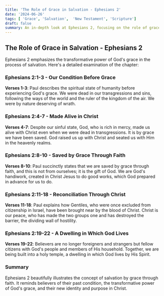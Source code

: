 ```yaml
---
title: 'The Role of Grace in Salvation - Ephesians 2'
date: '2024-06-26'
tags: [ 'Grace', 'Salvation',  'New Testament', 'Scripture']
draft: false
summary: An in-depth look at Ephesians 2, focusing on the role of grace in salvation and the transformation it brings to believers.
---
```


## The Role of Grace in Salvation - Ephesians 2

Ephesians 2 emphasizes the transformative power of God's grace in the process of salvation. Here's a detailed examination of the chapter:

### Ephesians 2:1-3 - Our Condition Before Grace

**Verses 1-3**: Paul describes the spiritual state of humanity before experiencing God's grace. We were dead in our transgressions and sins, following the ways of the world and the ruler of the kingdom of the air. We were by nature deserving of wrath.

### Ephesians 2:4-7 - Made Alive in Christ

**Verses 4-7**: Despite our sinful state, God, who is rich in mercy, made us alive with Christ even when we were dead in transgressions. It is by grace we have been saved. God raised us up with Christ and seated us with Him in the heavenly realms.

### Ephesians 2:8-10 - Saved by Grace Through Faith

**Verses 8-10**: Paul succinctly states that we are saved by grace through faith, and this is not from ourselves; it is the gift of God. We are God's handiwork, created in Christ Jesus to do good works, which God prepared in advance for us to do.

### Ephesians 2:11-18 - Reconciliation Through Christ

**Verses 11-18**: Paul explains how Gentiles, who were once excluded from citizenship in Israel, have been brought near by the blood of Christ. Christ is our peace, who has made the two groups one and has destroyed the barrier, the dividing wall of hostility.

### Ephesians 2:19-22 - A Dwelling in Which God Lives

**Verses 19-22**: Believers are no longer foreigners and strangers but fellow citizens with God's people and members of His household. Together, we are being built into a holy temple, a dwelling in which God lives by His Spirit.

### Summary

Ephesians 2 beautifully illustrates the concept of salvation by grace through faith. It reminds believers of their past condition, the transformative power of God's grace, and their new identity and purpose in Christ.
